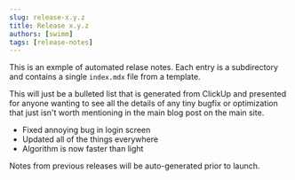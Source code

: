```yaml
---
slug: release-x.y.z
title: Release x.y.z
authors: [swimm] 
tags: [release-notes]
---
```


This is an exmple of automated relase notes. Each entry is a subdirectory and
contains a single `index.mdx` file from a template.

This will just be a bulleted list that is generated from ClickUp and presented
for anyone wanting to see all the details of any tiny bugfix or optimization
that just isn't worth mentioning in the main blog post on the main site. 

 - Fixed annoying bug in login screen
 - Updated all of the things everywhere
 - Algorithm is now faster than light

Notes from previous releases will be auto-generated prior to launch.